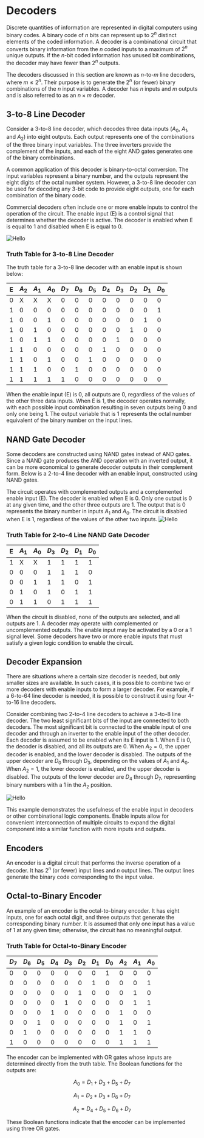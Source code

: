
# Decoders

Discrete quantities of information are represented in digital computers using binary codes. A binary code of $n$ bits can represent up to $2^n$ distinct elements of the coded information. A decoder is a combinational circuit that converts binary information from the $n$ coded inputs to a maximum of $2^n$ unique outputs. If the $n$-bit coded information has unused bit combinations, the decoder may have fewer than $2^n$ outputs.

The decoders discussed in this section are known as $n$-to-$m$ line decoders, where $m \leq 2^n$. Their purpose is to generate the $2^n$ (or fewer) binary combinations of the $n$ input variables. A decoder has $n$ inputs and $m$ outputs and is also referred to as an $n \times m$ decoder.

## 3-to-8 Line Decoder

Consider a 3-to-8 line decoder, which decodes three data inputs ($A_0$, $A_1$, and $A_2$) into eight outputs. Each output represents one of the combinations of the three binary input variables. The three inverters provide the complement of the inputs, and each of the eight AND gates generates one of the binary combinations.

A common application of this decoder is binary-to-octal conversion. The input variables represent a binary number, and the outputs represent the eight digits of the octal number system. However, a 3-to-8 line decoder can be used for decoding any 3-bit code to provide eight outputs, one for each combination of the binary code.

Commercial decoders often include one or more enable inputs to control the operation of the circuit. The enable input (E) is a control signal that determines whether the decoder is active. The decoder is enabled when E is equal to 1 and disabled when E is equal to 0.

<Image src="/c2/2/3-8-decoder.png" alt="Hello" className="dark:invert-[0.93]" width={650} height={650} />

### Truth Table for 3-to-8 Line Decoder

The truth table for a 3-to-8 line decoder with an enable input is shown below:

| E   | $A_2$ | $A_1$ | $A_0$ | $D_7$ | $D_6$ | $D_5$ | $D_4$ | $D_3$ | $D_2$ | $D_1$ | $D_0$ |
| --- | ----- | ----- | ----- | ----- | ----- | ----- | ----- | ----- | ----- | ----- | ----- |
| 0   | X     | X     | X     | 0     | 0     | 0     | 0     | 0     | 0     | 0     | 0     |
| 1   | 0     | 0     | 0     | 0     | 0     | 0     | 0     | 0     | 0     | 0     | 1     |
| 1   | 0     | 0     | 1     | 0     | 0     | 0     | 0     | 0     | 0     | 1     | 0     |
| 1   | 0     | 1     | 0     | 0     | 0     | 0     | 0     | 0     | 1     | 0     | 0     |
| 1   | 0     | 1     | 1     | 0     | 0     | 0     | 0     | 1     | 0     | 0     | 0     |
| 1   | 1     | 0     | 0     | 0     | 0     | 0     | 1     | 0     | 0     | 0     | 0     |
| 1   | 1     | 0     | 1     | 0     | 0     | 1     | 0     | 0     | 0     | 0     | 0     |
| 1   | 1     | 1     | 0     | 0     | 1     | 0     | 0     | 0     | 0     | 0     | 0     |
| 1   | 1     | 1     | 1     | 1     | 0     | 0     | 0     | 0     | 0     | 0     | 0     |

When the enable input (E) is 0, all outputs are 0, regardless of the values of the other three data inputs. When E is 1, the decoder operates normally, with each possible input combination resulting in seven outputs being 0 and only one being 1. The output variable that is 1 represents the octal number equivalent of the binary number on the input lines.

## NAND Gate Decoder

Some decoders are constructed using NAND gates instead of AND gates. Since a NAND gate produces the AND operation with an inverted output, it can be more economical to generate decoder outputs in their complement form. Below is a 2-to-4 line decoder with an enable input, constructed using NAND gates.

The circuit operates with complemented outputs and a complemented enable input (E). The decoder is enabled when E is 0. Only one output is 0 at any given time, and the other three outputs are 1. The output that is 0 represents the binary number in inputs $A_1$ and $A_0$. The circuit is disabled when E is 1, regardless of the values of the other two inputs.
<Image src="/c2/2/x1.png" alt="Hello" className="dark:invert-[0.93]" width={400} height={400} />

### Truth Table for 2-to-4 Line NAND Gate Decoder

| E   | $A_1$ | $A_0$ | $D_3$ | $D_2$ | $D_1$ | $D_0$ |
| --- | ----- | ----- | ----- | ----- | ----- | ----- |
| 1   | X     | X     | 1     | 1     | 1     | 1     |
| 0   | 0     | 0     | 1     | 1     | 1     | 0     |
| 0   | 0     | 1     | 1     | 1     | 0     | 1     |
| 0   | 1     | 0     | 1     | 0     | 1     | 1     |
| 0   | 1     | 1     | 0     | 1     | 1     | 1     |

When the circuit is disabled, none of the outputs are selected, and all outputs are 1. A decoder may operate with complemented or uncomplemented outputs. The enable input may be activated by a 0 or a 1 signal level. Some decoders have two or more enable inputs that must satisfy a given logic condition to enable the circuit.

## Decoder Expansion

There are situations where a certain size decoder is needed, but only smaller sizes are available. In such cases, it is possible to combine two or more decoders with enable inputs to form a larger decoder. For example, if a 6-to-64 line decoder is needed, it is possible to construct it using four 4-to-16 line decoders.

Consider combining two 2-to-4 line decoders to achieve a 3-to-8 line decoder. The two least significant bits of the input are connected to both decoders. The most significant bit is connected to the enable input of one decoder and through an inverter to the enable input of the other decoder. Each decoder is assumed to be enabled when its E input is 1. When E is 0, the decoder is disabled, and all its outputs are 0. When $A_2 = 0$, the upper decoder is enabled, and the lower decoder is disabled. The outputs of the upper decoder are $D_0$ through $D_3$, depending on the values of $A_1$ and $A_0$. When $A_2 = 1$, the lower decoder is enabled, and the upper decoder is disabled. The outputs of the lower decoder are $D_4$ through $D_7$, representing binary numbers with a 1 in the $A_2$ position.

<Image src="/c2/2/x2.png" alt="Hello" className="dark:invert-[0.93]" width={500} height={500} />

This example demonstrates the usefulness of the enable input in decoders or other combinational logic components. Enable inputs allow for convenient interconnection of multiple circuits to expand the digital component into a similar function with more inputs and outputs.

## Encoders

An encoder is a digital circuit that performs the inverse operation of a decoder. It has $2^n$ (or fewer) input lines and $n$ output lines. The output lines generate the binary code corresponding to the input value.

## Octal-to-Binary Encoder

An example of an encoder is the octal-to-binary encoder. It has eight inputs, one for each octal digit, and three outputs that generate the corresponding binary number. It is assumed that only one input has a value of 1 at any given time; otherwise, the circuit has no meaningful output.

### Truth Table for Octal-to-Binary Encoder

| $D_7$ | $D_6$ | $D_5$ | $D_4$ | $D_3$ | $D_2$ | $D_1$ | $D_0$ | $A_2$ | $A_1$ | $A_0$ |
| ----- | ----- | ----- | ----- | ----- | ----- | ----- | ----- | ----- | ----- | ----- |
| 0     | 0     | 0     | 0     | 0     | 0     | 0     | 1     | 0     | 0     | 0     |
| 0     | 0     | 0     | 0     | 0     | 0     | 1     | 0     | 0     | 0     | 1     |
| 0     | 0     | 0     | 0     | 0     | 1     | 0     | 0     | 0     | 1     | 0     |
| 0     | 0     | 0     | 0     | 1     | 0     | 0     | 0     | 0     | 1     | 1     |
| 0     | 0     | 0     | 1     | 0     | 0     | 0     | 0     | 1     | 0     | 0     |
| 0     | 0     | 1     | 0     | 0     | 0     | 0     | 0     | 1     | 0     | 1     |
| 0     | 1     | 0     | 0     | 0     | 0     | 0     | 0     | 1     | 1     | 0     |
| 1     | 0     | 0     | 0     | 0     | 0     | 0     | 0     | 1     | 1     | 1     |

The encoder can be implemented with OR gates whose inputs are determined directly from the truth table. The Boolean functions for the outputs are:

$$
A_0 = D_1 + D_3 + D_5 + D_7
$$

$$
A_1 = D_2 + D_3 + D_6 + D_7
$$

$$
A_2 = D_4 + D_5 + D_6 + D_7
$$

These Boolean functions indicate that the encoder can be implemented using three OR gates.
